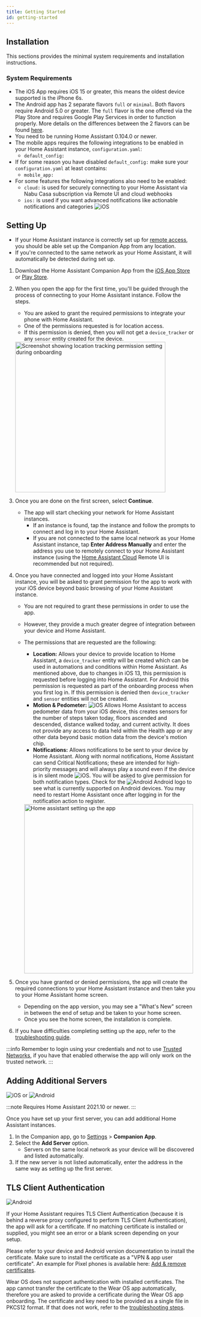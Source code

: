 ```yaml
---
title: Getting Started
id: getting-started
---
```


## Installation

This sections provides the minimal system requirements and installation instructions.

### System Requirements

- The iOS App requires iOS 15 or greater, this means the oldest device supported is the iPhone 6s. 
- The Android app has 2 separate flavors `full` or `minimal`. Both flavors require Android 5.0 or greater. The `full` flavor is the one offered via the Play Store and requires Google Play Services in order to function properly. More details on the differences between the 2 flavors can be found [here](../core/android-flavors.md).
- You need to be running Home Assistant 0.104.0 or newer.
- The mobile apps requires the following integrations to be enabled in your Home Assistant instance, `configuration.yaml`:
  - `default_config:`
- If for some reason you have disabled `default_config:` make sure your `configuration.yaml` at least contains:
  - `mobile_app:`
- For some features the following integrations also need to be enabled:
  - `cloud:` is used for securely connecting to your Home Assistant via Nabu Casa subscription via Remote UI and cloud webhooks
  - `ios:` is used if you want advanced notifications like actionable notifications and categories ![iOS](/assets/iOS.svg)

## Setting Up

- If your Home Assistant instance is correctly set up for [remote access](https://www.home-assistant.io/docs/configuration/remote/), you should be able set up the Companion App from any location.
- If you're connected to the same network as your Home Assistant, it will automatically be detected during set up.

1. Download the Home Assistant Companion App from the [iOS App Store](https://apps.apple.com/app/home-assistant/id1099568401) or [Play Store](https://play.google.com/store/apps/details?id=io.homeassistant.companion.android).
2. When you open the app for the first time, you'll be guided through the process of connecting to your Home Assistant instance. Follow the steps.
   - You are asked to grant the required permissions to integrate your phone with Home Assistant.
   - One of the permissions requested is for location access.
   - If this permission is denied, then you will not get a `device_tracker` or any `sensor` entity created for the device.

    <img alt="Screenshot showing location tracking permission setting during onboarding" src="/assets/android_enable_location_tracking.png" width='400'/>

3. Once you are done on the first screen, select **Continue**.
   - The app will start checking your network for Home Assistant instances.
     - If an instance is found, tap the instance and follow the prompts to connect and log in to your Home Assistant.
     - If you are not connected to the same local network as your Home Assistant instance, tap **Enter Address Manually** and enter the address you use to remotely connect to your Home Assistant instance (using the [Home Assistant Cloud](https://www.nabucasa.com/config/remote/) Remote UI is recommended but not required).
4. Once you have connected and logged into your Home Assistant instance, you will be asked to grant permission for the app to work with your iOS device beyond basic browsing of your Home Assistant instance.
   - You are not required to grant these permissions in order to use the app.
   - However, they provide a much greater degree of integration between your device and Home Assistant.
   - The permissions that are requested are the following:

     - **Location:** Allows your device to provide location to Home Assistant, a `device_tracker` entity will be created which can be used in automations and conditions within Home Assistant. As mentioned above, due to changes in iOS 13, this permission is requested before logging into Home Assistant. For Android this permission is requested as part of the onboarding process when you first log in. If this permission is denied then `device_tracker` and `sensor` entities will not be created.
     - **Motion & Pedometer:** ![iOS](/assets/iOS.svg) Allows Home Assistant to access pedometer data from your iOS device, this creates sensors for the number of steps taken today, floors ascended and descended, distance walked today, and current activity. It does not provide any access to data held within the Health app or any other data beyond basic motion data from the device's motion chip.
     - **Notifications:** Allows notifications to be sent to your device by Home Assistant. Along with normal notifications, Home Assistant can send Critical Notifications; these are intended for high-priority messages and will always play a sound even if the device is in silent mode ![iOS](/assets/iOS.svg). You will be asked to give permission for both notification types. Check for the ![Android](/assets/android.svg) Android logo to see what is currently supported on Android devices. You may need to restart Home Assistant once after logging in for the notification action to register.

      <img alt="Home assistant setting up the app" src="/assets/android_allow_notifications.png" width='450' />

5. Once you have granted or denied permissions, the app will create the required connections to your Home Assistant instance and then take you to your Home Assistant home screen.
   - Depending on the app version, you may see a "What's New" screen in between the end of setup and be taken to your home screen.
   - Once you see the home screen, the installation is complete.
6. If you have difficulties completing setting up the app, refer to the [troubleshooting guide](../troubleshooting/setup.md).

:::info
Remember to login using your credentials and not to use [Trusted Networks](https://www.home-assistant.io/docs/authentication/providers/#trusted-networks), if you have that enabled otherwise the app will only work on the trusted network.
:::

## Adding Additional Servers

![iOS](/assets/iOS.svg) or ![Android](/assets/android.svg)

:::note
Requires Home Assistant 2021.10 or newer.
:::

Once you have set up your first server, you can add additional Home Assistant instances.

1. In the Companion app, go to [Settings](https://my.home-assistant.io/redirect/config/) > **Companion App**.
2. Select the **Add Server** option.
   - Servers on the same local network as your device will be discovered and listed automatically.
3. If the new server is not listed automatically, enter the address in the same way as setting up the first server.

## TLS Client Authentication

![Android](/assets/android.svg)

If your Home Assistant requires TLS Client Authentication (because it is behind a reverse proxy configured to perform TLS Client Authentication), the app will ask for a certificate. If no matching certificate is installed or supplied, you might see an error or a blank screen depending on your setup.

Please refer to your device and Android version documentation to install the certificate. Make sure to install the certificate as a "VPN & app user certificate". An example for Pixel phones is available here: [Add & remove certificates](https://support.google.com/pixelphone/answer/2844832?hl=en).

Wear OS does not support authentication with installed certificates. The app cannot transfer the certificate to the Wear OS app automatically, therefore you are asked to provide a certificate during the Wear OS app onboarding. The certificate and key need to be provided as a single file in PKCS12 format. If that does not work, refer to the [troubleshooting steps](../troubleshooting/networking.md#tls-client-authentication).
